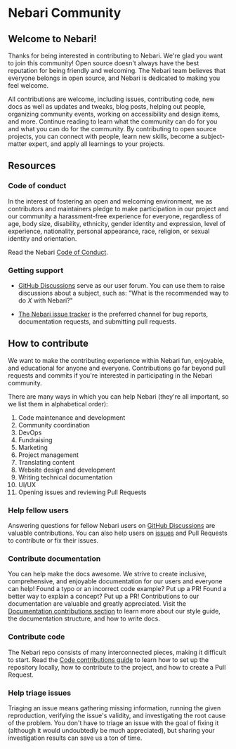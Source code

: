 
# Nebari Community

## Welcome to Nebari!

Thanks for being interested in contributing to Nebari. We're glad you want to join this community! Open source doesn't
always have the best reputation for being friendly and welcoming. The Nebari team believes that everyone belongs in open source,
and Nebari is dedicated to making you feel welcome.

All contributions are welcome, including issues, contributing code, new docs as well as updates and tweaks, blog posts,
helping out people, organizing community events, working on accessibility and design items, and more.
Continue reading to learn what the community can do for you and what you can do for the community.
By contributing to open source projects, you can connect with people, learn new skills, become a subject-matter expert,
and apply all learnings to your projects.

## Resources

### Code of conduct

In the interest of fostering an open and welcoming environment, we as contributors and maintainers pledge to make
participation in our project and our community a harassment-free experience for everyone, regardless of age, body size,
disability, ethnicity, gender identity and expression, level of experience, nationality, personal appearance, race,
religion, or sexual identity and orientation.

Read the Nebari [Code of Conduct][nebari-coc].

### Getting support

- [GitHub Discussions][nebari-discussions] serve as our user forum. You can use them to raise discussions about a subject,
  such as: "What is the recommended way to do _X_ with Nebari?"

- [The Nebari issue tracker][nebari-issues] is the preferred channel for bug reports, documentation requests, and submitting pull requests.

## How to contribute

We want to make the contributing experience within Nebari fun, enjoyable, and educational for anyone and everyone.
Contributions go far beyond pull requests and commits if you're interested in participating in the Nebari community.

There are many ways in which you can help Nebari (they're all important, so we list them in alphabetical order):

1. Code maintenance and development
2. Community coordination
3. DevOps
4. Fundraising
5. Marketing
6. Project management
7. Translating content
8. Website design and development
9. Writing technical documentation
10. UI/UX
11. Opening issues and reviewing Pull Requests

### Help fellow users

Answering questions for fellow Nebari users on [GitHub Discussions][nebari-discussions] are valuable contributions.
You can also help users on [issues][nebari-issues] and Pull Requests to contribute or fix their issues.

### Contribute documentation

You can help make the docs awesome. We strive to create inclusive, comprehensive, and enjoyable documentation for our users
and everyone can help! Found a typo or an incorrect code example? Put up a PR! Found a better way to explain a concept?
Put up a PR! Contributions to our documentation are valuable and greatly appreciated. Visit the [Documentation contributions section](doc-contributions.md)
to learn more about our style guide, the documentation structure, and how to write docs.

### Contribute code

The Nebari repo consists of many interconnected pieces, making it difficult to start. Read the
[Code contributions guide](code-contributions.md) to learn how to set up the repository locally, how to contribute to
the project, and how to create a Pull Request.

### Help triage issues

Triaging an issue means gathering missing information, running the given reproduction, verifying the issue's validity,
and investigating the root cause of the problem. You don't have to triage an issue with the goal of fixing it (although
it would undoubtedly be much appreciated), but sharing your investigation results can save us a ton of time.

<DocCardList items={useCurrentSidebarCategory().items} />

[nebari-issues]: https://github.com/nebari-dev/nebari/issues
[nebari-discussions]: https://github.com/nebari-dev/nebari/discussions
[nebari-coc]: https://github.com/Quansight/.github/blob/master/CODE_OF_CONDUCT.md
